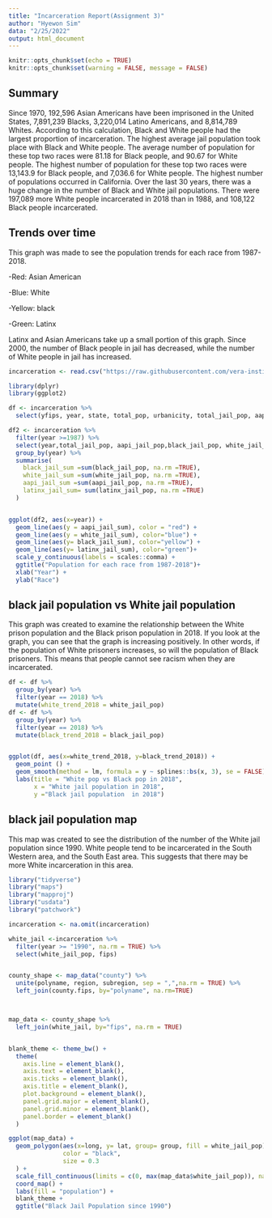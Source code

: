 ```yaml
---
title: "Incarceration Report(Assignment 3)"
author: "Hyewon Sim"
data: "2/25/2022"
output: html_document
---
```


```r
knitr::opts_chunk$set(echo = TRUE)
knitr::opts_chunk$set(warning = FALSE, message = FALSE) 
```

## Summary


Since 1970, 192,596 Asian Americans have been imprisoned in the United States, 7,891,239 Blacks, 3,220,014 Latino Americans, and 8,814,789 Whites. According to this calculation, Black and White people had the largest proportion of incarceration. The highest average jail population took place with Black and White people. The average number of population for these top two races were 81.18 for Black people, and 90.67 for White people. The highest number of population for these top two races were 13,143.9 for Black people, and 7,036.6 for White people. The highest number of populations occurred in California. Over the last 30 years, there was a huge change in the number of Black and White jail populations. There were 197,089 more White people incarcerated in 2018 than in 1988, and 108,122 Black people incarcerated.


## Trends over time

This graph was made to see the population trends for each race from 1987-2018. 

-Red: Asian American

-Blue: White

-Yellow: black

-Green: Latinx

Latinx and Asian Americans take up a small portion of this graph. Since 2000, the number of Black people in jail has decreased, while the number of White people in jail has increased.



```r
incarceration <- read.csv("https://raw.githubusercontent.com/vera-institute/incarceration-trends/master/incarceration_trends.csv")

library(dplyr)
library(ggplot2)

df <- incarceration %>%
  select(yfips, year, state, total_pop, urbanicity, total_jail_pop, aapi_jail_pop, black_jail_pop, latinx_jail_pop, white_jail_pop) 

df2 <- incarceration %>%
  filter(year >=1987) %>%
  select(year,total_jail_pop, aapi_jail_pop,black_jail_pop, white_jail_pop,latinx_jail_pop) %>%
  group_by(year) %>%
  summarise(
    black_jail_sum =sum(black_jail_pop, na.rm =TRUE),
    white_jail_sum =sum(white_jail_pop, na.rm =TRUE),
    aapi_jail_sum =sum(aapi_jail_pop, na.rm =TRUE),
    latinx_jail_sum= sum(latinx_jail_pop, na.rm =TRUE)
  )


ggplot(df2, aes(x=year)) + 
  geom_line(aes(y = aapi_jail_sum), color = "red") + 
  geom_line(aes(y = white_jail_sum), color="blue") +
  geom_line(aes(y= black_jail_sum), color="yellow") +
  geom_line(aes(y= latinx_jail_sum), color="green")+
  scale_y_continuous(labels = scales::comma) +
  ggtitle("Population for each race from 1987-2018")+
  xlab("Year") +
  ylab("Race") 
```

## black jail population vs White jail population

This graph was created to examine the relationship between the White prison population and the Black prison population in 2018. If you look at the graph, you can see that the graph is increasing positively. In other words, if the population of White prisoners increases, so will the population of Black prisoners. This means that people cannot see racism when they are incarcerated.


```r
df <- df %>%
  group_by(year) %>%
  filter(year == 2018) %>%
  mutate(white_trend_2018 = white_jail_pop)
df <- df %>%
  group_by(year) %>%
  filter(year == 2018) %>%
  mutate(black_trend_2018 = black_jail_pop)


ggplot(df, aes(x=white_trend_2018, y=black_trend_2018)) +
  geom_point () +
  geom_smooth(method = lm, formula = y ~ splines::bs(x, 3), se = FALSE) +
  labs(title = "White pop vs Black pop in 2018",
       x = "White jail population in 2018",
       y ="Black jail population  in 2018")

```

## black jail population map

This map was created to see the distribution of the number of the White jail population since 1990. White people tend to be incarcerated in the South Western area, and the South East area. This suggests that there may be more White incarceration in this area.

```r
library("tidyverse")
library("maps")
library("mapproj")
library("usdata")
library("patchwork")

incarceration <- na.omit(incarceration)  

white_jail <-incarceration %>%
  filter(year >= "1990", na.rm = TRUE) %>%
  select(white_jail_pop, fips)


county_shape <- map_data("county") %>%
  unite(polyname, region, subregion, sep = ",",na.rm = TRUE) %>%
  left_join(county.fips, by="polyname", na.rm=TRUE)



map_data <- county_shape %>%
  left_join(white_jail, by="fips", na.rm = TRUE) 


blank_theme <- theme_bw() +
  theme(
    axis.line = element_blank(),
    axis.text = element_blank(),
    axis.ticks = element_blank(),
    axis.title = element_blank(),
    plot.background = element_blank(),
    panel.grid.major = element_blank(),
    panel.grid.minor = element_blank(),
    panel.border = element_blank()
  )

ggplot(map_data) +
  geom_polygon(aes(x=long, y= lat, group= group, fill = white_jail_pop),
               color = "black",
               size = 0.3
  ) +
  scale_fill_continuous(limits = c(0, max(map_data$white_jail_pop)), na.value = "gray", low = "yellow", high ="red") +
  coord_map() +
  labs(fill = "population") +
  blank_theme +
  ggtitle("Black Jail Population since 1990")




```